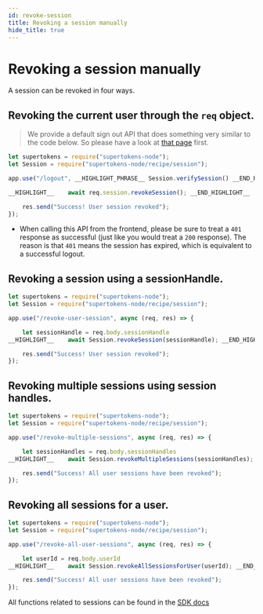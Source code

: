 ```yaml
---
id: revoke-session
title: Revoking a session manually
hide_title: true
---
```


<!-- COPY DOCS -->
<!-- ./session/common-customizations/sessions/revoke-session.mdx -->

# Revoking a session manually

A session can be revoked in four ways.

## Revoking the current user through the `req` object.

> We provide a default sign out API that does something very similar to the code below. So please have a look at [that page](../sign-out) first.

<!--DOCUSAURUS_CODE_TABS-->
<!--NodeJS-->
```js
let supertokens = require("supertokens-node");
let Session = require("supertokens-node/recipe/session");

app.use("/logout", __HIGHLIGHT_PHRASE__ Session.verifySession() __END_HIGHLIGHT_PHRASE__, async (req, res) => {

__HIGHLIGHT__    await req.session.revokeSession(); __END_HIGHLIGHT__

    res.send("Success! User session revoked");
});
```
<!--END_DOCUSAURUS_CODE_TABS-->

- When calling this API from the frontend, please be sure to treat a `401` response as successful (just like you would treat a `200` response). The reason is that `401` means the session has expired, which is equivalent to a successful logout. 

## Revoking a session using a sessionHandle.
<!--DOCUSAURUS_CODE_TABS-->
<!--NodeJS-->
```js
let supertokens = require("supertokens-node");
let Session = require("supertokens-node/recipe/session");

app.use("/revoke-user-session", async (req, res) => {

    let sessionHandle = req.body.sessionHandle
__HIGHLIGHT__    await Session.revokeSession(sessionHandle); __END_HIGHLIGHT__

    res.send("Success! User session revoked");
});
```
<!--END_DOCUSAURUS_CODE_TABS-->

## Revoking multiple sessions using session handles.

<!--DOCUSAURUS_CODE_TABS-->
<!--NodeJS-->
```js
let supertokens = require("supertokens-node");
let Session = require("supertokens-node/recipe/session");

app.use("/revoke-multiple-sessions", async (req, res) => {

    let sessionHandles = req.body.sessionHandles
__HIGHLIGHT__    await Session.revokeMultipleSessions(sessionHandles); __END_HIGHLIGHT__

    res.send("Success! All user sessions have been revoked");
});
```
<!--END_DOCUSAURUS_CODE_TABS-->

## Revoking all sessions for a user.

<!--DOCUSAURUS_CODE_TABS-->
<!--NodeJS-->
```js
let supertokens = require("supertokens-node");
let Session = require("supertokens-node/recipe/session");

app.use("/revoke-all-user-sessions", async (req, res) => {

    let userId = req.body.userId
__HIGHLIGHT__    await Session.revokeAllSessionsForUser(userId); __END_HIGHLIGHT__

    res.send("Success! All user sessions have been revoked");
});
```
<!--END_DOCUSAURUS_CODE_TABS-->

All functions related to sessions can be found in the [SDK docs](/docs/nodejs/session/default-apis)
